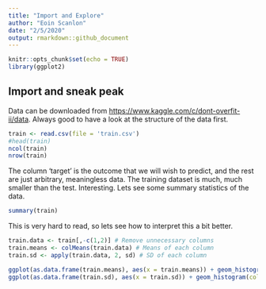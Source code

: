 ```yaml
---
title: "Import and Explore"
author: "Eoin Scanlon"
date: "2/5/2020"
output: rmarkdown::github_document
---
```


```r
knitr::opts_chunk$set(echo = TRUE)
library(ggplot2)

```

## Import and sneak peak

Data can be downloaded from <https://www.kaggle.com/c/dont-overfit-ii/data>. Always good to have a look at the structure of the data first.

```r
train <- read.csv(file = 'train.csv')
#head(train)
ncol(train)
nrow(train)
```

The column 'target' is the outcome that we will wish to predict, and the rest are just arbitrary, meaningless data. The training dataset is much, much smaller than the test. Interesting. Lets see some summary statistics of the data.

```r
summary(train)
```

This is very hard to read, so lets see how to interpret this a bit better.

```r
train.data <- train[,-c(1,2)] # Remove unnecessary columns
train.means <- colMeans(train.data) # Means of each column
train.sd <- apply(train.data, 2, sd) # SD of each column

ggplot(as.data.frame(train.means), aes(x = train.means)) + geom_histogram(color="black", fill="blue",binwidth = 0.01)
ggplot(as.data.frame(train.sd), aes(x = train.sd)) + geom_histogram(color="black", fill="green",binwidth = 0.01)

```


